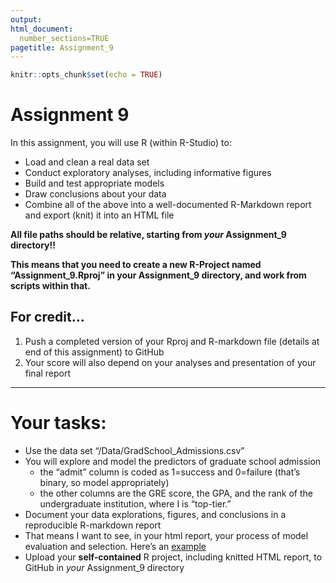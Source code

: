 ```yaml
---
output: 
html_document:
  number_sections=TRUE
pagetitle: Assignment_9
---
```



```r
knitr::opts_chunk$set(echo = TRUE)
```

# **Assignment 9**

In this assignment, you will use R (within R-Studio) to:
  
+ Load and clean a real data set
+ Conduct exploratory analyses, including informative figures
+ Build and test appropriate models
+ Draw conclusions about your data
+ Combine all of the above into a well-documented R-Markdown report and export (knit) it into an HTML file

**All file paths should be relative, starting from *your* Assignment_9 directory!!**

**This means that you need to create a new R-Project named "Assignment_9.Rproj" in your Assignment_9 directory, and work from scripts within that.**


## **For credit...**

1.  Push a completed version of your Rproj and R-markdown file (details at end of this assignment) to GitHub
2.  Your score will also depend on your analyses and presentation of your final report

____________

# Your tasks:

+ Use the data set "/Data/GradSchool_Admissions.csv"
+ You will explore and model the predictors of graduate school admission
  - the "admit" column is coded as 1=success and 0=failure (that's binary, so model appropriately)
  - the other columns are the GRE score, the GPA, and the rank of the undergraduate institution, where I is "top-tier."
+ Document your data explorations, figures, and conclusions in a reproducible R-markdown report
+ That means I want to see, in your html report, your process of model evaluation and selection. Here's an [example](https://gzahn.github.io/data-course/Repository/Assignments/Assignment_9/example.html){target="_blank"}
+ Upload your **self-contained** R project, including knitted HTML report, to GitHub in *your* Assignment_9 directory

